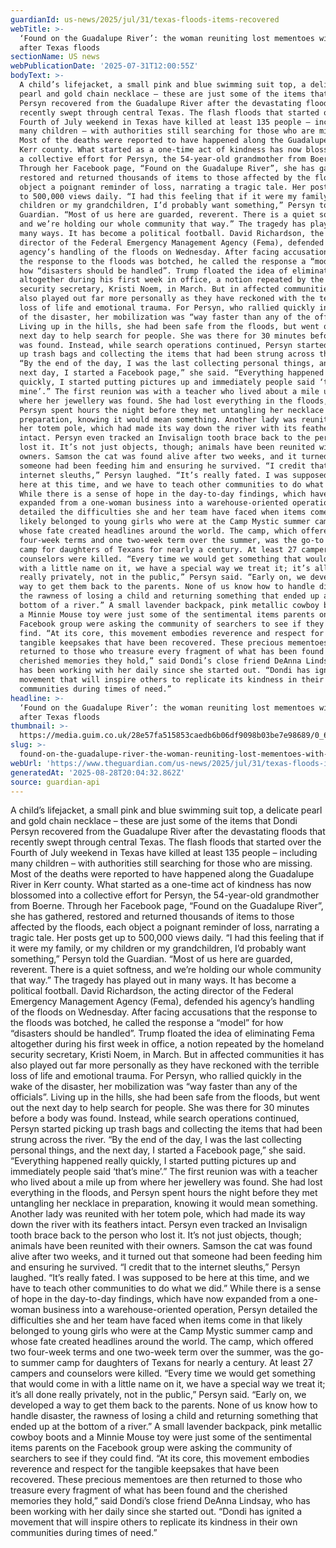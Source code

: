 ```yaml
---
guardianId: us-news/2025/jul/31/texas-floods-items-recovered
webTitle: >-
  ‘Found on the Guadalupe River’: the woman reuniting lost mementoes with owners
  after Texas floods
sectionName: US news
webPublicationDate: '2025-07-31T12:00:55Z'
bodyText: >-
  A child’s lifejacket, a small pink and blue swimming suit top, a delicate
  pearl and gold chain necklace – these are just some of the items that Dondi
  Persyn recovered from the Guadalupe River after the devastating floods that
  recently swept through central Texas. The flash floods that started over the
  Fourth of July weekend in Texas have killed at least 135 people – including
  many children – with authorities still searching for those who are missing.
  Most of the deaths were reported to have happened along the Guadalupe River in
  Kerr county. What started as a one-time act of kindness has now blossomed into
  a collective effort for Persyn, the 54-year-old grandmother from Boerne.
  Through her Facebook page, “Found on the Guadalupe River”, she has gathered,
  restored and returned thousands of items to those affected by the floods, each
  object a poignant reminder of loss, narrating a tragic tale. Her posts get up
  to 500,000 views daily. “I had this feeling that if it were my family, or my
  children or my grandchildren, I’d probably want something,” Persyn told the
  Guardian. “Most of us here are guarded, reverent. There is a quiet softness,
  and we’re holding our whole community that way.” The tragedy has played out in
  many ways. It has become a political football. David Richardson, the acting
  director of the Federal Emergency Management Agency (Fema), defended his
  agency’s handling of the floods on Wednesday. After facing accusations that
  the response to the floods was botched, he called the response a “model” for
  how “disasters should be handled”. Trump floated the idea of eliminating Fema
  altogether during his first week in office, a notion repeated by the homeland
  security secretary, Kristi Noem, in March. But in affected communities it has
  also played out far more personally as they have reckoned with the terrible
  loss of life and emotional trauma. For Persyn, who rallied quickly in the wake
  of the disaster, her mobilization was “way faster than any of the officials”.
  Living up in the hills, she had been safe from the floods, but went out the
  next day to help search for people. She was there for 30 minutes before a body
  was found. Instead, while search operations continued, Persyn started picking
  up trash bags and collecting the items that had been strung across the river.
  “By the end of the day, I was the last collecting personal things, and the
  next day, I started a Facebook page,” she said. “Everything happened really
  quickly, I started putting pictures up and immediately people said ‘that’s
  mine’.” The first reunion was with a teacher who lived about a mile up from
  where her jewellery was found. She had lost everything in the floods, and
  Persyn spent hours the night before they met untangling her necklace in
  preparation, knowing it would mean something. Another lady was reunited with
  her totem pole, which had made its way down the river with its feathers
  intact. Persyn even tracked an Invisalign tooth brace back to the person who
  lost it. It’s not just objects, though; animals have been reunited with their
  owners. Samson the cat was found alive after two weeks, and it turned out that
  someone had been feeding him and ensuring he survived. “I credit that to the
  internet sleuths,” Persyn laughed. “It’s really fated. I was supposed to be
  here at this time, and we have to teach other communities to do what we did.”
  While there is a sense of hope in the day-to-day findings, which have now
  expanded from a one-woman business into a warehouse-oriented operation, Persyn
  detailed the difficulties she and her team have faced when items come in that
  likely belonged to young girls who were at the Camp Mystic summer camp and
  whose fate created headlines around the world. The camp, which offered two
  four-week terms and one two-week term over the summer, was the go-to summer
  camp for daughters of Texans for nearly a century. At least 27 campers and
  counselors were killed. “Every time we would get something that would come in
  with a little name on it, we have a special way we treat it; it’s all done
  really privately, not in the public,” Persyn said. “Early on, we developed a
  way to get them back to the parents. None of us know how to handle disaster,
  the rawness of losing a child and returning something that ended up at the
  bottom of a river.” A small lavender backpack, pink metallic cowboy boots and
  a Minnie Mouse toy were just some of the sentimental items parents on the
  Facebook group were asking the community of searchers to see if they could
  find. “At its core, this movement embodies reverence and respect for the
  tangible keepsakes that have been recovered. These precious mementoes are then
  returned to those who treasure every fragment of what has been found and the
  cherished memories they hold,” said Dondi’s close friend DeAnna Lindsay, who
  has been working with her daily since she started out. “Dondi has ignited a
  movement that will inspire others to replicate its kindness in their own
  communities during times of need.”
headline: >-
  ‘Found on the Guadalupe River’: the woman reuniting lost mementoes with owners
  after Texas floods
thumbnail: >-
  https://media.guim.co.uk/28e57fa515853caedb6b06df9098b03be7e98689/0_62_1282_1025/500.jpg
slug: >-
  found-on-the-guadalupe-river-the-woman-reuniting-lost-mementoes-with-owners-after-texas-floods
webUrl: 'https://www.theguardian.com/us-news/2025/jul/31/texas-floods-items-recovered'
generatedAt: '2025-08-28T20:04:32.862Z'
source: guardian-api
---
```

A child’s lifejacket, a small pink and blue swimming suit top, a delicate pearl and gold chain necklace – these are just some of the items that Dondi Persyn recovered from the Guadalupe River after the devastating floods that recently swept through central Texas. The flash floods that started over the Fourth of July weekend in Texas have killed at least 135 people – including many children – with authorities still searching for those who are missing. Most of the deaths were reported to have happened along the Guadalupe River in Kerr county. What started as a one-time act of kindness has now blossomed into a collective effort for Persyn, the 54-year-old grandmother from Boerne. Through her Facebook page, “Found on the Guadalupe River”, she has gathered, restored and returned thousands of items to those affected by the floods, each object a poignant reminder of loss, narrating a tragic tale. Her posts get up to 500,000 views daily. “I had this feeling that if it were my family, or my children or my grandchildren, I’d probably want something,” Persyn told the Guardian. “Most of us here are guarded, reverent. There is a quiet softness, and we’re holding our whole community that way.” The tragedy has played out in many ways. It has become a political football. David Richardson, the acting director of the Federal Emergency Management Agency (Fema), defended his agency’s handling of the floods on Wednesday. After facing accusations that the response to the floods was botched, he called the response a “model” for how “disasters should be handled”. Trump floated the idea of eliminating Fema altogether during his first week in office, a notion repeated by the homeland security secretary, Kristi Noem, in March. But in affected communities it has also played out far more personally as they have reckoned with the terrible loss of life and emotional trauma. For Persyn, who rallied quickly in the wake of the disaster, her mobilization was “way faster than any of the officials”. Living up in the hills, she had been safe from the floods, but went out the next day to help search for people. She was there for 30 minutes before a body was found. Instead, while search operations continued, Persyn started picking up trash bags and collecting the items that had been strung across the river. “By the end of the day, I was the last collecting personal things, and the next day, I started a Facebook page,” she said. “Everything happened really quickly, I started putting pictures up and immediately people said ‘that’s mine’.” The first reunion was with a teacher who lived about a mile up from where her jewellery was found. She had lost everything in the floods, and Persyn spent hours the night before they met untangling her necklace in preparation, knowing it would mean something. Another lady was reunited with her totem pole, which had made its way down the river with its feathers intact. Persyn even tracked an Invisalign tooth brace back to the person who lost it. It’s not just objects, though; animals have been reunited with their owners. Samson the cat was found alive after two weeks, and it turned out that someone had been feeding him and ensuring he survived. “I credit that to the internet sleuths,” Persyn laughed. “It’s really fated. I was supposed to be here at this time, and we have to teach other communities to do what we did.” While there is a sense of hope in the day-to-day findings, which have now expanded from a one-woman business into a warehouse-oriented operation, Persyn detailed the difficulties she and her team have faced when items come in that likely belonged to young girls who were at the Camp Mystic summer camp and whose fate created headlines around the world. The camp, which offered two four-week terms and one two-week term over the summer, was the go-to summer camp for daughters of Texans for nearly a century. At least 27 campers and counselors were killed. “Every time we would get something that would come in with a little name on it, we have a special way we treat it; it’s all done really privately, not in the public,” Persyn said. “Early on, we developed a way to get them back to the parents. None of us know how to handle disaster, the rawness of losing a child and returning something that ended up at the bottom of a river.” A small lavender backpack, pink metallic cowboy boots and a Minnie Mouse toy were just some of the sentimental items parents on the Facebook group were asking the community of searchers to see if they could find. “At its core, this movement embodies reverence and respect for the tangible keepsakes that have been recovered. These precious mementoes are then returned to those who treasure every fragment of what has been found and the cherished memories they hold,” said Dondi’s close friend DeAnna Lindsay, who has been working with her daily since she started out. “Dondi has ignited a movement that will inspire others to replicate its kindness in their own communities during times of need.”
